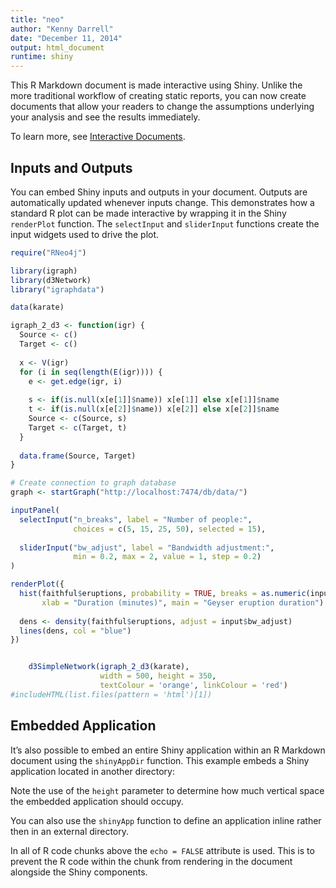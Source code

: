 ```yaml
---
title: "neo"
author: "Kenny Darrell"
date: "December 11, 2014"
output: html_document
runtime: shiny
---
```


This R Markdown document is made interactive using Shiny. Unlike the more traditional workflow of creating static reports, you can now create documents that allow your readers to change the assumptions underlying your analysis and see the results immediately. 

To learn more, see [Interactive Documents](http://rmarkdown.rstudio.com/authoring_shiny.html).

## Inputs and Outputs

You can embed Shiny inputs and outputs in your document. Outputs are automatically updated whenever inputs change.  This demonstrates how a standard R plot can be made interactive by wrapping it in the Shiny `renderPlot` function. The `selectInput` and `sliderInput` functions create the input widgets used to drive the plot.


```r
require("RNeo4j")

library(igraph)
library(d3Network)
library("igraphdata")

data(karate)

igraph_2_d3 <- function(igr) {
  Source <- c()
  Target <- c()
  
  x <- V(igr)
  for (i in seq(length(E(igr)))) {
    e <- get.edge(igr, i)
    
    s <- if(is.null(x[e[1]]$name)) x[e[1]] else x[e[1]]$name
    t <- if(is.null(x[e[2]]$name)) x[e[2]] else x[e[2]]$name
    Source <- c(Source, s)
    Target <- c(Target, t)
  }
  
  data.frame(Source, Target)
}

# Create connection to graph database
graph <- startGraph("http://localhost:7474/db/data/")

```


```r
inputPanel(
  selectInput("n_breaks", label = "Number of people:",
              choices = c(5, 15, 25, 50), selected = 15),
  
  sliderInput("bw_adjust", label = "Bandwidth adjustment:",
              min = 0.2, max = 2, value = 1, step = 0.2)
)

renderPlot({
  hist(faithful$eruptions, probability = TRUE, breaks = as.numeric(input$n_breaks),
       xlab = "Duration (minutes)", main = "Geyser eruption duration")
  
  dens <- density(faithful$eruptions, adjust = input$bw_adjust)
  lines(dens, col = "blue")
})


    d3SimpleNetwork(igraph_2_d3(karate), 
                    width = 500, height = 350,
                    textColour = 'orange', linkColour = 'red')
#includeHTML(list.files(pattern = 'html')[1])

```

## Embedded Application

It's also possible to embed an entire Shiny application within an R Markdown document using the `shinyAppDir` function. This example embeds a Shiny application located in another directory:






Note the use of the `height` parameter to determine how much vertical space the embedded application should occupy.

You can also use the `shinyApp` function to define an application inline rather then in an external directory.

In all of R code chunks above the `echo = FALSE` attribute is used. This is to prevent the R code within the chunk from rendering in the document alongside the Shiny components.




